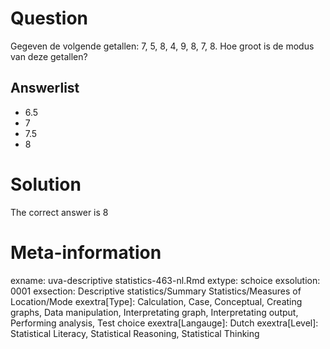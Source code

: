 Question
========

Gegeven de volgende getallen: 7, 5, 8, 4, 9, 8, 7, 8. Hoe groot is de modus van deze getallen? 

Answerlist
----------
* 6.5
* 7
* 7.5
* 8

Solution
========

The correct answer is  8 

Meta-information
================
exname: uva-descriptive statistics-463-nl.Rmd 
extype: schoice 
exsolution: 0001 
exsection: Descriptive statistics/Summary Statistics/Measures of Location/Mode
exextra[Type]: Calculation, Case, Conceptual, Creating graphs, Data manipulation, Interpretating graph, Interpretating output, Performing analysis, Test choice 
exextra[Langauge]: Dutch 
exextra[Level]: Statistical Literacy, Statistical Reasoning, Statistical Thinking 
